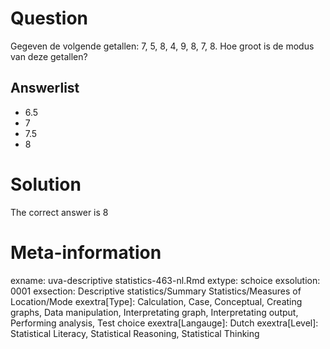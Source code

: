 Question
========

Gegeven de volgende getallen: 7, 5, 8, 4, 9, 8, 7, 8. Hoe groot is de modus van deze getallen? 

Answerlist
----------
* 6.5
* 7
* 7.5
* 8

Solution
========

The correct answer is  8 

Meta-information
================
exname: uva-descriptive statistics-463-nl.Rmd 
extype: schoice 
exsolution: 0001 
exsection: Descriptive statistics/Summary Statistics/Measures of Location/Mode
exextra[Type]: Calculation, Case, Conceptual, Creating graphs, Data manipulation, Interpretating graph, Interpretating output, Performing analysis, Test choice 
exextra[Langauge]: Dutch 
exextra[Level]: Statistical Literacy, Statistical Reasoning, Statistical Thinking 
